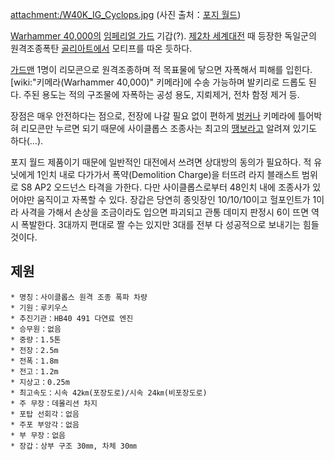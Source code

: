 {{{+1 '''Cyclops Remote Control Demolition Vehicle'''}}}

attachment:/W40K_IG_Cyclops.jpg
(사진 출처：[http://www.forgeworld.co.uk 포지 월드])

[[Warhammer 40,000]]의 [[임페리얼 가드]] 기갑(?). [[제2차 세계대전]] 때 등장한 독일군의 원격조종폭탄 [[골리아트]]에서 모티프를 따온 듯하다.

[[가드맨]] 1명이 리모콘으로 원격조종하며 적 목표물에 닿으면 자폭해서 피해를 입힌다. [wiki:"키메라(Warhammer 40,000)" 키메라]에 수송 가능하며 발키리로 드롭도 된다. 주된 용도는 적의 구조물에 자폭하는 공성 용도, 지뢰제거, 전차 함정 제거 등.

장점은 매우 안전하다는 점으로, 전장에 나갈 필요 없이 편하게 [[벙커]]나 키메라에 틀어박혀 리모콘만 누르면 되기 때문에 사이클롭스 조종사는 최고의 [[땡보]]라고 알려져 있기도 하다(…).

포지 월드 제품이기 때문에 일반적인 대전에서 쓰려면 상대방의 동의가 필요하다. 적 유닛에게 1인치 내로 다가가서 폭약(Demolition Charge)을 터뜨려 라지 블래스트 범위로 S8 AP2 오드넌스 타격을 가한다. 다만 사이클롭스로부터 48인치 내에 조종사가 있어야만 움직이고 자폭할 수 있다. 장갑은 당연히 종잇장인 10/10/10이고 헐포인트가 1이라 사격을 가해서 손상을 조금이라도 입으면 파괴되고 관통 데미지 판정시 6이 뜨면 역시 폭발한다. 3대까지 편대로 짤 수는 있지만 3대를 전부 다 성공적으로 보내기는 힘들 것이다.

== 제원 ==
 * 명칭：사이클롭스 원격 조종 폭파 차량
 * 기원：루키우스
 * 추진기관：HB40 491 다연료 엔진
 * 승무원：없음
 * 중량：1.5톤
 * 전장：2.5m
 * 전폭：1.8m
 * 전고：1.2m
 * 지상고：0.25m
 * 최고속도：시속 42㎞(포장도로)/시속 24㎞(비포장도로)
 * 주 무장：데몰리션 차지
 * 포탑 선회각：없음
 * 주포 부앙각：없음
 * 부 무장：없음
 * 장갑：상부 구조 30㎜, 차체 30㎜
